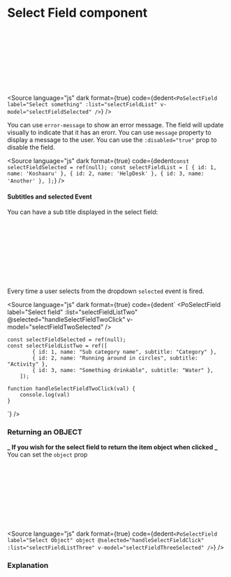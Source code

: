 # Select Field component




<div className="po-grid po-grid-cols-2 po-gap-5 po-bg-white po-p-5">
	<Story of={PoSelectFieldStories.SelectField} />
	<br />
	<br />
	<br />
	<br />
	<br />
	<br />
	<br />
	&nbsp;
</div>

<Source
	language="js"
	dark
	format={true}
	code={dedent`
    <PoSelectField
        label="Select something"
        :list="selectFieldList"
        v-model="selectFieldSelected"
    />
  `}
/>

You can use `error-message` to show an error message. The field will update visually to indicate that it has an erorr. You can use `message` property to display a message to the user.
You can use the `:disabled="true"` prop to disable the field.

<Source
	language="js"
	dark
	format={true}
	code={dedent`
    const selectFieldSelected = ref(null);
    const selectFieldList = [
        { id: 1, name: 'Koshaaru' },
        { id: 2, name: 'HelpDesk' },
        { id: 3, name: 'Another' },
    ];
  `}
/>

#### Subtitles and selected Event

You can have a sub title displayed in the select field:

<div className="po-grid po-grid-cols-2 po-gap-5 po-bg-white po-p-5">
	<Story of={PoSelectFieldStories.SelectFieldTwo} />
	<br />
	<br />
	<br />
	<br />
	<br />
	<br />
	<br />
	&nbsp;
</div>

Every time a user selects from the dropdown `selected` event is fired.

<Source
	language="js"
	dark
	format={true}
	code={dedent`
	<PoSelectField
			label="Select field"
			:list="selectFieldListTwo"
			@selected="handleSelectFieldTwoClick"
			v-model="selectFieldTwoSelected"
		/>
		
    const selectFieldSelected = ref(null);
    const selectFieldListTwo = ref([
			{ id: 1, name: "Sub category name", subtitle: "Category" },
			{ id: 2, name: "Running around in circles", subtitle: "Activity" },
			{ id: 3, name: "Something drinkable", subtitle: "Water" },
		]);

    function handleSelectFieldTwoClick(val) {
    	console.log(val)
    }

`}
/>

### Returning an OBJECT

**_ If you wish for the select field to return the item object when clicked _**
You can set the `object` prop

<div className="po-grid po-grid-cols-2 po-gap-5 po-bg-white po-p-5">
	<Story of={PoSelectFieldStories.SelectFieldThree} />
	<br />
	<br />
	<br />
	<br />
	<br />
	<br />
	<br />
	&nbsp;
</div>

<Source
	language="js"
	dark
	format={true}
	code={dedent`
		<PoSelectField
			label="Select Object"
			object
			@selected="handleSelectFieldClick"
			:list="selectFieldListThree"
			v-model="selectFieldThreeSelected"
		/>
`}
/>

### Explanation

<ArgTypes of={PoSelectFieldStories} />
